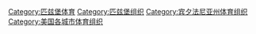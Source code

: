 [[Category:匹兹堡体育|Category:匹兹堡体育]]
[[Category:匹兹堡组织|Category:匹兹堡组织]]
[[Category:宾夕法尼亚州体育组织|Category:宾夕法尼亚州体育组织]]
[[Category:美国各城市体育组织|Category:美国各城市体育组织]]